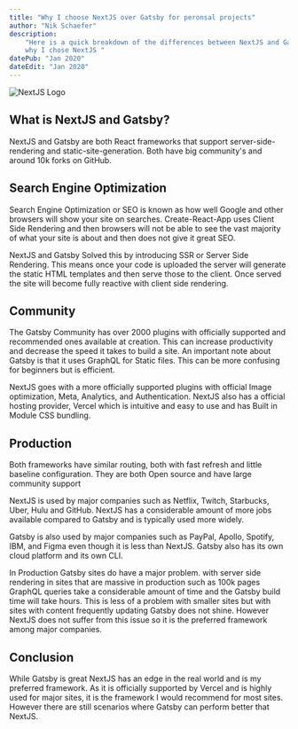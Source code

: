 ```yaml
---
title: "Why I choose NextJS over Gatsby for peronsal projects"
author: "Nik Schaefer"
description:
    "Here is a quick breakdown of the differences between NextJS and Gatsby and
    why I chose NextJS "
datePub: "Jan 2020"
dateEdit: "Jan 2020"
---
```


<img src="/blog/nextjs.jpg" alt="NextJS Logo" />

## What is NextJS and Gatsby?

NextJS and Gatsby are both React frameworks that support server-side-rendering
and static-site-generation. Both have big community's and around 10k forks on
GitHub.

## Search Engine Optimization

Search Engine Optimization or SEO is known as how well Google and other browsers
will show your site on searches. Create-React-App uses Client Side Rendering and
then browsers will not be able to see the vast majority of what your site is
about and then does not give it great SEO.

NextJS and Gatsby Solved this by introducing SSR or Server Side Rendering. This
means once your code is uploaded the server will generate the static HTML
templates and then serve those to the client. Once served the site will become
fully reactive with client side rendering.

## Community

The Gatsby Community has over 2000 plugins with officially supported and
recommended ones available at creation. This can increase productivity and
decrease the speed it takes to build a site. An important note about Gatsby is
that it uses GraphQL for Static files. This can be more confusing for beginners
but is efficient.

NextJS goes with a more officially supported plugins with official Image
optimization, Meta, Analytics, and Authentication. NextJS also has a official
hosting provider, Vercel which is intuitive and easy to use and has Built in
Module CSS bundling.

## Production

Both frameworks have similar routing, both with fast refresh and little baseline
configuration. They are both Open source and have large community support

NextJS is used by major companies such as Netflix, Twitch, Starbucks, Uber, Hulu
and GitHub. NextJS has a considerable amount of more jobs available compared to
Gatsby and is typically used more widely.

Gatsby is also used by major companies such as PayPal, Apollo, Spotify, IBM, and
Figma even though it is less than NextJS. Gatsby also has its own cloud platform
and its own CLI.

In Production Gatsby sites do have a major problem. with server side rendering
in sites that are massive in production such as 100k pages GraphQL queries take
a considerable amount of time and the Gatsby build time will take hours. This is
less of a problem with smaller sites but with sites with content frequently
updating Gatsby does not shine. However NextJS does not suffer from this issue
so it is the preferred framework among major companies.

## Conclusion

While Gatsby is great NextJS has an edge in the real world and is my preferred
framework. As it is officially supported by Vercel and is highly used for major
sites, it is the framework I would recommend for most sites. However there are
still scenarios where Gatsby can perform better that NextJS.
